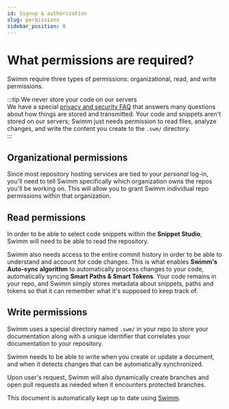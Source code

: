 ```yaml
---
id: Signup & authorization
slug: permissions
sidebar_position: 0
---
```



# What permissions are required?

Swimm require three types of permissions: organizational, read, and write permissions.<br/>

:::tip We never store your code on our servers<br/>
We have a special [privacy and security FAQ](https://docs.swimm.io/security) that answers many questions about how things are stored and transmitted. Your code and snippets aren't stored on our servers; Swimm just needs permission to read files, analyze changes, and write the content you create to the `.swm/` directory.<br/>
:::

## Organizational permissions

Since most repository hosting services are tied to your _personal_ log-in, you'll need to tell Swimm specifically which organization owns the repos you'll be working on. This will allow you to grant Swimm individual repo permissions within that organization.

## Read permissions

In order to be able to select code snippets within the **Snippet Studio**, Swimm will need to be able to read the repository.

Swimm also needs access to the entire commit history in order to be able to understand and account for code changes. This is what enables **Swimm's Auto-sync algorithm** to automatically process changes to your code, automatically syncing **Smart Paths & Smart Tokens**. Your code remains in your repo, and Swimm simply stores metadata about snippets, paths and tokens so that it can remember what it's supposed to keep track of.

## Write permissions

Swimm uses a special directory named `.swm/` in your repo to store your documentation along with a unique identifier that correlates your documentation to your repository.

Swimm needs to be able to write when you create or update a document, and when it detects changes that can be automatically synchronized.

Upon user's request, Swimm will also dynamically create branches and open pull requests as needed when it encounters protected branches.

This document is automatically kept up to date using [Swimm](https://swimm.io).

